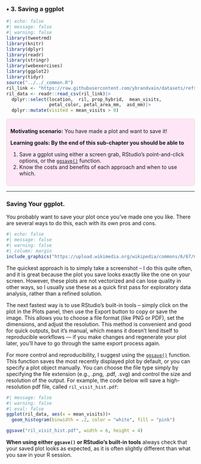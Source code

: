 ### • 3. Saving a ggplot {.unnumbered}




```r
#| echo: false
#| message: false
#| warning: false
library(tweetrmd)
library(knitr)
library(dplyr)
library(readr)
library(stringr)
library(webexercises)
library(ggplot2)
library(tidyr)
source("../../_common.R") 
ril_link <- "https://raw.githubusercontent.com/ybrandvain/datasets/refs/heads/master/clarkia_rils.csv"
ril_data <- readr::read_csv(ril_link)|>
  dplyr::select(location,  ril, prop_hybrid,  mean_visits,  
                petal_color, petal_area_mm,  asd_mm)|>
  dplyr::mutate(visited = mean_visits > 0)
```






::: {.motivation style="background-color: #ffe6f7; padding: 10px; border: 1px solid #ddd; border-radius: 5px;"}


**Motivating scenario:**  You have made a plot and want to save it!

**Learning goals: By the end of this sub-chapter you should be able to**   

1. Save a ggplot using either a screen grab, RStudio's point-and-click options, or the [`ggsave()`](https://ggplot2.tidyverse.org/reference/ggsave.html) function.    
2. Know the costs and benefits of each approach and when to use which. 

:::     

--- 

### Saving Your ggplot.  

You probably want to save your plot once you've made one you like. There are several ways to do this, each with its own pros and cons.

```r
#| echo: false
#| message: false
#| warning: false
#| column: margin
include_graphics("https://upload.wikimedia.org/wikipedia/commons/6/67/Green_floppy_disk_graphic.png?20150410181444")
```

The quickest approach is to simply take a screenshot -- I do this quite often, and it is great because the plot you save looks exactly like the one on your screen. However, these plots are not vectorized and can lose quality in other ways, so I usually use these as a quick first pass for exploratory data analysis, rather than a refined solution.  

The next fastest way is to use RStudio’s built-in tools --  simply click on the plot in the Plots panel, then use the Export button to copy or save the image. This allows you to choose a file format (like PNG or PDF), set the dimensions, and adjust the resolution. This method is convenient and good for quick outputs, but it’s manual, which means it doesn’t lend itself to reproducible workflows — if you make changes and regenerate your plot later, you’ll have to go through the same export process again.

For more control and reproducibility, I suggest using the [`ggsave()`](https://ggplot2.tidyverse.org/reference/ggsave.html) function. This function saves the most recently displayed plot by default, or you can specify a plot object manually. You can choose the file type simply by specifying the file extension (e.g., .png, .pdf, .svg) and control the size and resolution of the output. For example, the code below  will save a high-resolution pdf file, called `ril_visit_hist.pdf`:






```r
#| message: false
#| warning: false
#| eval: false
ggplot(ril_data, aes(x = mean_visits))+
  geom_histogram(binwidth = .2, color = "white", fill = "pink")

ggsave("ril_visit_hist.pdf", width = 6, height = 4)
```

::: {.callout-warning}

**When using either `ggsave()` or RStudio's built-in tools** always check that your saved plot looks as expected, as it is often slightly different than what you saw in your R session.  

:::